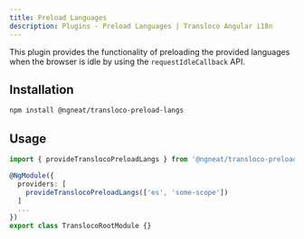 ```yaml
---
title: Preload Languages
description: Plugins - Preload Languages | Transloco Angular i18n
---
```


This plugin provides the functionality of preloading the provided languages when the browser is idle by using the `requestIdleCallback` API.

## Installation
```bash
npm install @ngneat/transloco-preload-langs
```

## Usage
```ts title="transloco-root.module.ts"
import { provideTranslocoPreloadLangs } from '@ngneat/transloco-preload-langs';

@NgModule({
  providers: [
    provideTranslocoPreloadLangs(['es', 'some-scope'])
  ]
  ...
})
export class TranslocoRootModule {}
```
